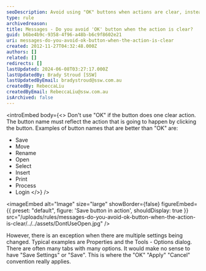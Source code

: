 ```yaml
---
seoDescription: Avoid using "OK" buttons when actions are clear, instead opt for descriptive names like Save, Move, or Print.
type: rule
archivedreason:
title: Messages - Do you avoid 'OK' button when the action is clear?
guid: b6be4b9c-9358-4f96-a48b-b6c9f8602e21
uri: messages-do-you-avoid-ok-button-when-the-action-is-clear
created: 2012-11-27T04:32:48.000Z
authors: []
related: []
redirects: []
lastUpdated: 2024-06-08T03:27:17.000Z
lastUpdatedBy: Brady Stroud [SSW]
lastUpdatedByEmail: bradystroud@ssw.com.au
createdBy: RebeccaLiu
createdByEmail: RebeccaLiu@ssw.com.au
isArchived: false
---
```


<introEmbed
  body={<>
Don't use "OK" if the button does one clear action. The button name must reflect the action that is going to happen by clicking the button. Examples of button names that are better than "OK" are:

- Save
- Move
- Rename
- Open
- Select
- Insert
- Print
- Process
- Login
  </>}
/>

<imageEmbed
  alt="Image"
  size="large"
  showBorder={false}
  figureEmbed={{
    preset: "default",
    figure: 'Save button in action',
    shouldDisplay: true
  }}
  src="/uploads/rules/messages-do-you-avoid-ok-button-when-the-action-is-clear/../../assets/DontUseOpen.jpg"
/>

However, there is an exception when there are multiple settings being changed. Typical examples are Properties and the Tools - Options dialog. There are often many tabs with many options. It would make no sense to have "Save Settings" or "Save". This is where the "OK" "Apply" "Cancel" convention really applies.
